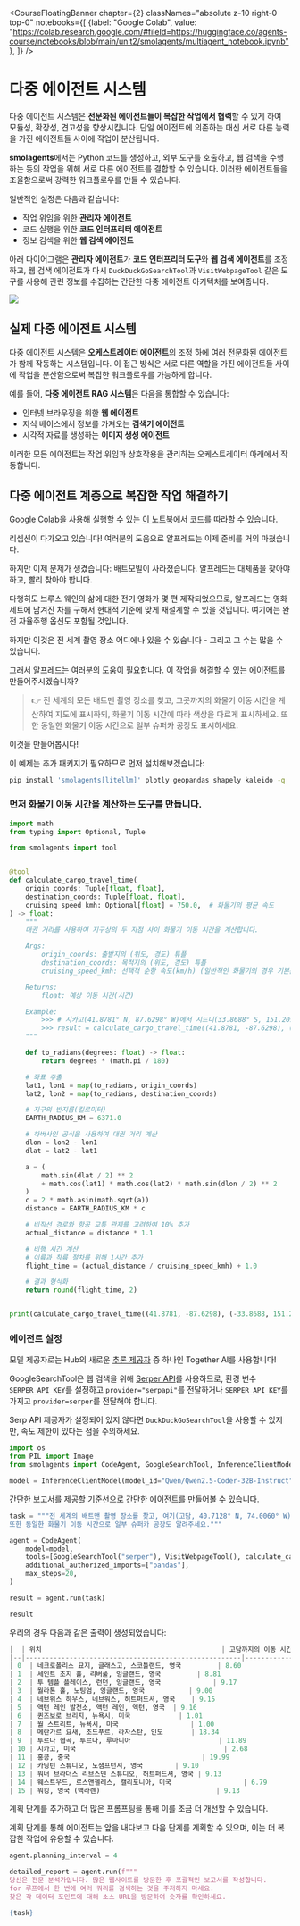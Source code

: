 <CourseFloatingBanner chapter={2}
  classNames="absolute z-10 right-0 top-0"
  notebooks={[
    {label: "Google Colab", value: "https://colab.research.google.com/#fileId=https://huggingface.co/agents-course/notebooks/blob/main/unit2/smolagents/multiagent_notebook.ipynb"},
]} />

# 다중 에이전트 시스템

다중 에이전트 시스템은 **전문화된 에이전트들이 복잡한 작업에서 협력**할 수 있게 하여 모듈성, 확장성, 견고성을 향상시킵니다. 단일 에이전트에 의존하는 대신 서로 다른 능력을 가진 에이전트들 사이에 작업이 분산됩니다.

**smolagents**에서는 Python 코드를 생성하고, 외부 도구를 호출하고, 웹 검색을 수행하는 등의 작업을 위해 서로 다른 에이전트를 결합할 수 있습니다. 이러한 에이전트들을 조율함으로써 강력한 워크플로우를 만들 수 있습니다.

일반적인 설정은 다음과 같습니다:
- 작업 위임을 위한 **관리자 에이전트**
- 코드 실행을 위한 **코드 인터프리터 에이전트**
- 정보 검색을 위한 **웹 검색 에이전트**

아래 다이어그램은 **관리자 에이전트**가 **코드 인터프리터 도구**와 **웹 검색 에이전트**를 조정하고, 웹 검색 에이전트가 다시 `DuckDuckGoSearchTool`과 `VisitWebpageTool` 같은 도구를 사용해 관련 정보를 수집하는 간단한 다중 에이전트 아키텍처를 보여줍니다.

<img src="https://mermaid.ink/img/pako:eNp1kc1qhTAQRl9FUiQb8wIpdNO76eKubrmFks1oRg3VSYgjpYjv3lFL_2hnMWQOJwn5sqgmelRWleUSKLAtFs09jqhtoWuYUFfFAa6QA9QDTnpzamheuhxn8pt40-6l13UtS0ddhtQXj6dbR4XUGQg6zEYasTF393KjeSDGnDJKNxzj8I_7hLW5IOSmP9CH9hv_NL-d94d4DVNg84p1EnK4qlIj5hGClySWbadT-6OdsrL02MI8sFOOVkciw8zx8kaNspxnrJQE0fXKtjBMMs3JA-MpgOQwftIE9Bzj14w-cMznI_39E9Z3p0uFoA?type=png" style='background: white;'>

## 실제 다중 에이전트 시스템

다중 에이전트 시스템은 **오케스트레이터 에이전트**의 조정 하에 여러 전문화된 에이전트가 함께 작동하는 시스템입니다. 이 접근 방식은 서로 다른 역할을 가진 에이전트들 사이에 작업을 분산함으로써 복잡한 워크플로우를 가능하게 합니다.

예를 들어, **다중 에이전트 RAG 시스템**은 다음을 통합할 수 있습니다:
- 인터넷 브라우징을 위한 **웹 에이전트**
- 지식 베이스에서 정보를 가져오는 **검색기 에이전트**
- 시각적 자료를 생성하는 **이미지 생성 에이전트**

이러한 모든 에이전트는 작업 위임과 상호작용을 관리하는 오케스트레이터 아래에서 작동합니다.

## 다중 에이전트 계층으로 복잡한 작업 해결하기

<Tip>
Google Colab을 사용해 실행할 수 있는 <a href="https://huggingface.co/agents-course/notebooks/blob/main/unit2/smolagents/multiagent_notebook.ipynb" target="_blank">이 노트북</a>에서 코드를 따라할 수 있습니다.
</Tip>

리셉션이 다가오고 있습니다! 여러분의 도움으로 알프레드는 이제 준비를 거의 마쳤습니다.

하지만 이제 문제가 생겼습니다: 배트모빌이 사라졌습니다. 알프레드는 대체품을 찾아야 하고, 빨리 찾아야 합니다.

다행히도 브루스 웨인의 삶에 대한 전기 영화가 몇 편 제작되었으므로, 알프레드는 영화 세트에 남겨진 차를 구해서 현대적 기준에 맞게 재설계할 수 있을 것입니다. 여기에는 완전 자율주행 옵션도 포함될 것입니다.

하지만 이것은 전 세계 촬영 장소 어디에나 있을 수 있습니다 - 그리고 그 수는 많을 수 있습니다.

그래서 알프레드는 여러분의 도움이 필요합니다. 이 작업을 해결할 수 있는 에이전트를 만들어주시겠습니까?

> 👉 전 세계의 모든 배트맨 촬영 장소를 찾고, 그곳까지의 화물기 이동 시간을 계산하여 지도에 표시하되, 화물기 이동 시간에 따라 색상을 다르게 표시하세요. 또한 동일한 화물기 이동 시간으로 일부 슈퍼카 공장도 표시하세요.

이것을 만들어봅시다!

이 예제는 추가 패키지가 필요하므로 먼저 설치해보겠습니다:

```bash
pip install 'smolagents[litellm]' plotly geopandas shapely kaleido -q
```

### 먼저 화물기 이동 시간을 계산하는 도구를 만듭니다.

```python
import math
from typing import Optional, Tuple

from smolagents import tool


@tool
def calculate_cargo_travel_time(
    origin_coords: Tuple[float, float],
    destination_coords: Tuple[float, float],
    cruising_speed_kmh: Optional[float] = 750.0,  # 화물기의 평균 속도
) -> float:
    """
    대권 거리를 사용하여 지구상의 두 지점 사이 화물기 이동 시간을 계산합니다.

    Args:
        origin_coords: 출발지의 (위도, 경도) 튜플
        destination_coords: 목적지의 (위도, 경도) 튜플
        cruising_speed_kmh: 선택적 순항 속도(km/h) (일반적인 화물기의 경우 기본값 750 km/h)

    Returns:
        float: 예상 이동 시간(시간)

    Example:
        >>> # 시카고(41.8781° N, 87.6298° W)에서 시드니(33.8688° S, 151.2093° E)까지
        >>> result = calculate_cargo_travel_time((41.8781, -87.6298), (-33.8688, 151.2093))
    """

    def to_radians(degrees: float) -> float:
        return degrees * (math.pi / 180)

    # 좌표 추출
    lat1, lon1 = map(to_radians, origin_coords)
    lat2, lon2 = map(to_radians, destination_coords)

    # 지구의 반지름(킬로미터)
    EARTH_RADIUS_KM = 6371.0

    # 하버사인 공식을 사용하여 대권 거리 계산
    dlon = lon2 - lon1
    dlat = lat2 - lat1

    a = (
        math.sin(dlat / 2) ** 2
        + math.cos(lat1) * math.cos(lat2) * math.sin(dlon / 2) ** 2
    )
    c = 2 * math.asin(math.sqrt(a))
    distance = EARTH_RADIUS_KM * c

    # 비직선 경로와 항공 교통 관제를 고려하여 10% 추가
    actual_distance = distance * 1.1

    # 비행 시간 계산
    # 이륙과 착륙 절차를 위해 1시간 추가
    flight_time = (actual_distance / cruising_speed_kmh) + 1.0

    # 결과 형식화
    return round(flight_time, 2)


print(calculate_cargo_travel_time((41.8781, -87.6298), (-33.8688, 151.2093)))
```

### 에이전트 설정

모델 제공자로는 Hub의 새로운 [추론 제공자](https://huggingface.co/blog/inference-providers) 중 하나인 Together AI를 사용합니다!

GoogleSearchTool은 웹 검색을 위해 [Serper API](https://serper.dev)를 사용하므로, 환경 변수 `SERPER_API_KEY`를 설정하고 `provider="serpapi"`를 전달하거나 `SERPER_API_KEY`를 가지고 `provider=serper`를 전달해야 합니다.

Serp API 제공자가 설정되어 있지 않다면 `DuckDuckGoSearchTool`을 사용할 수 있지만, 속도 제한이 있다는 점을 주의하세요.

```python
import os
from PIL import Image
from smolagents import CodeAgent, GoogleSearchTool, InferenceClientModel, VisitWebpageTool

model = InferenceClientModel(model_id="Qwen/Qwen2.5-Coder-32B-Instruct", provider="together")
```

간단한 보고서를 제공할 기준선으로 간단한 에이전트를 만들어볼 수 있습니다.

```python
task = """전 세계의 배트맨 촬영 장소를 찾고, 여기(고담, 40.7128° N, 74.0060° W)까지의 화물기 이동 시간을 계산하여 pandas 데이터프레임으로 반환해주세요.
또한 동일한 화물기 이동 시간으로 일부 슈퍼카 공장도 알려주세요."""
```

```python
agent = CodeAgent(
    model=model,
    tools=[GoogleSearchTool("serper"), VisitWebpageTool(), calculate_cargo_travel_time],
    additional_authorized_imports=["pandas"],
    max_steps=20,
)
```

```python
result = agent.run(task)
```

```python
result
```

우리의 경우 다음과 같은 출력이 생성되었습니다:

```python
|  | 위치                                             | 고담까지의 이동 시간(시간) |
|--|------------------------------------------------------|------------------------------|
| 0  | 네크로폴리스 묘지, 글래스고, 스코틀랜드, 영국         | 8.60                         |
| 1  | 세인트 조지 홀, 리버풀, 잉글랜드, 영국         | 8.81                         |
| 2  | 투 템플 플레이스, 런던, 잉글랜드, 영국             | 9.17                         |
| 3  | 월라톤 홀, 노팅엄, 잉글랜드, 영국           | 9.00                         |
| 4  | 네브워스 하우스, 네브워스, 허트퍼드셔, 영국    | 9.15                         |
| 5  | 액턴 레인 발전소, 액턴 레인, 액턴, 영국  | 9.16                         |
| 6  | 퀸즈보로 브리지, 뉴욕시, 미국            | 1.01                         |
| 7  | 월 스트리트, 뉴욕시, 미국                  | 1.00                         |
| 8  | 메란가르 요새, 조드푸르, 라자스탄, 인도       | 18.34                        |
| 9  | 투르다 협곡, 투르다, 루마니아                      | 11.89                        |
| 10 | 시카고, 미국                                     | 2.68                         |
| 11 | 홍콩, 중국                                 | 19.99                        |
| 12 | 카딩턴 스튜디오, 노샘프턴셔, 영국        | 9.10                         |
| 13 | 워너 브라더스 리브스덴 스튜디오, 허트퍼드셔, 영국 | 9.13                         |
| 14 | 웨스트우드, 로스앤젤레스, 캘리포니아, 미국                  | 6.79                         |
| 15 | 워킹, 영국 (맥라렌)                             | 9.13                         |
```

계획 단계를 추가하고 더 많은 프롬프팅을 통해 이를 조금 더 개선할 수 있습니다.

계획 단계를 통해 에이전트는 앞을 내다보고 다음 단계를 계획할 수 있으며, 이는 더 복잡한 작업에 유용할 수 있습니다.

```python
agent.planning_interval = 4

detailed_report = agent.run(f"""
당신은 전문 분석가입니다. 많은 웹사이트를 방문한 후 포괄적인 보고서를 작성합니다.
for 루프에서 한 번에 여러 쿼리를 검색하는 것을 주저하지 마세요.
찾은 각 데이터 포인트에 대해 소스 URL을 방문하여 숫자를 확인하세요.

{task}
``` 